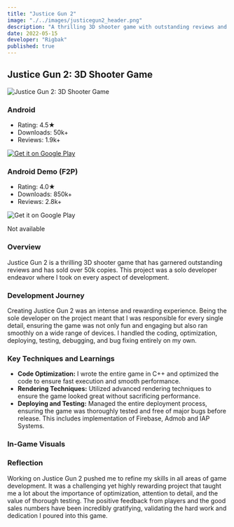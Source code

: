 ```yaml
---
title: "Justice Gun 2"
image: "./../images/justicegun2_header.png"
description: "A thrilling 3D shooter game with outstanding reviews and over 50k downloads."
date: 2022-05-15
developer: "Rigbak"
published: true
---
```


## Justice Gun 2: 3D Shooter Game

<div style={{ textAlign: 'center', margin: '20px 0' }}>
  <img src="./../images/justicegun2_header_badge.png" alt="Justice Gun 2: 3D Shooter Game" style={{ display: 'block', margin: '0 auto' }} width={1920} height={1080} />
</div>

<div style={{ display: 'flex', justifyContent: 'center', alignItems: 'flex-start', marginTop: '20px' }}>
  <div style={{ width: '250px', textAlign: 'left', marginRight: '40px', minHeight: '200px' }}>
    <h3 style={{ textAlign: 'left' }}>Android</h3>
    <ul>
      <li>Rating: 4.5★</li>
      <li>Downloads: 50k+</li>
      <li>Reviews: 1.9k+</li>
    </ul>
    <div style={{ textAlign: 'center', marginTop: '10px' }}>
      <a href='https://play.google.com/store/apps/details?id=com.rigbak.adnam2&hl=en&gl=US' target="_blank" rel="noopener noreferrer" style={{ display: 'inline-block' }}>
        <img alt='Get it on Google Play' src="./../images/googleplay-download-badge.png" style={{ width: '250px', height: 'auto', maxHeight: '120px', marginTop: '10px' }}/>
      </a>
    </div>
  </div>
    <div style={{ width: '250px', textAlign: 'left', marginRight: '40px', minHeight: '200px' }}>
    <h3 style={{ textAlign: 'left' }}>Android Demo (F2P)</h3>
    <ul>
      <li>Rating: 4.0★</li>
      <li>Downloads: 850k+</li>
      <li>Reviews: 2.8k+</li>
    </ul>
    <div style={{ textAlign: 'center', marginTop: '10px' }}>
      <a style={{ display: 'inline-block', pointerEvents: 'none'}}>
        <img alt='Get it on Google Play' src="./../images/googleplay-download-badge.png" style={{ width: '250px', height: 'auto', maxHeight: '120px', marginTop: '10px', filter: 'grayscale(100%)' }}/>
      </a>
    <p style={{ color: 'gray', fontSize: '12px', marginTop: '-50px' }}>Not available</p>
    </div>
  </div>
</div>

### Overview

Justice Gun 2 is a thrilling 3D shooter game that has garnered outstanding reviews and has sold over 50k copies. This project was a solo developer endeavor where I took on every aspect of development.

### Development Journey

Creating Justice Gun 2 was an intense and rewarding experience. Being the sole developer on the project meant that I was responsible for every single detail, ensuring the game was not only fun and engaging but also ran smoothly on a wide range of devices. I handled the coding, optimization, deploying, testing, debugging, and bug fixing entirely on my own.

### Key Techniques and Learnings

- **Code Optimization:** I wrote the entire game in C++ and optimized the code to ensure fast execution and smooth performance.
- **Rendering Techniques:** Utilized advanced rendering techniques to ensure the game looked great without sacrificing performance.
- **Deploying and Testing:** Managed the entire deployment process, ensuring the game was thoroughly tested and free of major bugs before release. This includes implementation of Firebase, Admob and IAP Systems.

### In-Game Visuals

<div class="mt-10">
  <VideoLoop src="../images/justicegun2_video1.mp4" className="w-full h-auto rounded-none shadow-lg" />
</div>

<ZoomableImage
  src="../images/justicegun2_screenshot1.png"
/>
<ZoomableImage
  src="../images/justicegun2_screenshot2.png"
/>
<ZoomableImage
  src="../images/justicegun2_screenshot3.png"
/>

### Reflection

Working on Justice Gun 2 pushed me to refine my skills in all areas of game development. It was a challenging yet highly rewarding project that taught me a lot about the importance of optimization, attention to detail, and the value of thorough testing. The positive feedback from players and the good sales numbers have been incredibly gratifying, validating the hard work and dedication I poured into this game.